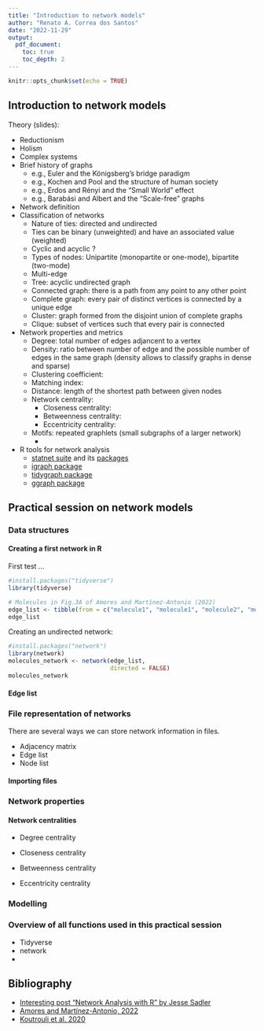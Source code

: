 ```yaml
---
title: "Introduction to network models"
author: "Renato A. Correa dos Santos"
date: "2022-11-29"
output:
  pdf_document:
    toc: true
    toc_depth: 2
---
```


```r
knitr::opts_chunk$set(echo = TRUE)
```

## Introduction to network models

Theory (slides):

* Reductionism
* Holism
* Complex systems
* Brief history of graphs
  * e.g., Euler and the Königsberg’s bridge paradigm
  * e.g., Kochen and Pool and the structure of human society
  * e.g., Erdos and Rényi and the "Small World" effect
  * e.g., Barabási and Albert and the "Scale-free" graphs
* Network definition
* Classification of networks
  * Nature of ties: directed and undirected
  * Ties can be binary (unweighted) and have an associated value (weighted)
  * Cyclic and acyclic ?
  * Types of nodes: Unipartite (monopartite or one-mode), bipartite (two-mode)
  * Multi-edge
  * Tree: acyclic undirected graph
  * Connected graph: there is a path from any point to any other point
  * Complete graph: every pair of distinct vertices is connected by a unique edge
  * Cluster: graph formed from the disjoint union of complete graphs
  * Clique: subset of vertices such that every pair is connected
* Network properties and metrics
  * Degree: total number of edges adjancent to a vertex
  * Density: ratio between number of edge and the possible number of edges in the same graph (density allows to classify graphs in dense and sparse)
  * Clustering coefficient: 
  * Matching index: 
  * Distance: length of the shortest path between given nodes
  * Network centrality: 
    * Closeness centrality:
    * Betweenness centrality: 
    * Eccentricity centrality:
  * Motifs: repeated graphlets (small subgraphs of a larger network)
    * 
* R tools for network analysis
  * [statnet suite](https://statnet.org/) and its [packages](https://statnet.org/packages/)
  * [igraph package](https://github.com/igraph/igraph)
  * [tidygraph package](https://github.com/thomasp85/tidygraph)
  * [ggraph package](https://github.com/thomasp85/ggraph)

## Practical session on network models

### Data structures



#### Creating a first network in R

First test ...

```r
#install.packages("tidyverse")
library(tidyverse)

# Molecules in Fig.3A of Amores and Martínez-Antonio (2022)
edge_list <- tibble(from = c("molecule1", "molecule1", "molecule2", "molecule2"), to = c("molecule2", "molecule4", "molecule3", "molecule4"))
edge_list
```

Creating an undirected network:

```r
#install.packages("network")
library(network)
molecules_network <- network(edge_list,
                             directed = FALSE)
molecules_network
```

#### Edge list



### File representation of networks

There are several ways we can store network information in files.

* Adjacency matrix
* Edge list
* Node list

#### Importing files


### Network properties

#### Network centralities

* Degree centrality

* Closeness centrality
* Betweenness centrality 
* Eccentricity centrality







### Modelling




### Overview of all functions used in this practical session

* Tidyverse
* network
* 

## Bibliography

* [Interesting post "Network Analysis with R" by Jesse Sadler](https://www.jessesadler.com/post/network-analysis-with-r/)
* [Amores and Martínez-Antonio, 2022](https://doi.org/10.1007/s10142-022-00907-y)
* [Koutrouli et al. 2020](https://www.frontiersin.org/articles/10.3389/fbioe.2020.00034/full)
